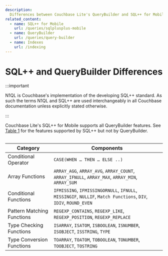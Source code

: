 ```yaml
---
description:
  Differences between Couchbase Lite's QueryBuilder and SQL++ for Mobile
related_content:
  - name: SQL++ for Mobile
    url: /queries/sqlplusplus-mobile
  - name: QueryBuilder
    url: /queries/query-builder
  - name: Indexes
    url: /indexing
---
```


# SQL++ and QueryBuilder Differences

:::important

N1QL is Couchbase's implementation of the developing SQL++ standard. As such the
terms N1QL and SQL++ are used interchangeably in all Couchbase documentation
unless explicitly stated otherwise.

:::

Couchbase Lite's SQL++ for Mobile supports all QueryBuilder features. See
[Table 1](#) for the features supported by SQL++ but not by QueryBuilder.

<Table id={1} title="QueryBuilder Differences">

| Category                   | Components                                                                                                      |
| -------------------------- | --------------------------------------------------------------------------------------------------------------- |
| Conditional Operator       | `CASE(WHEN …​ THEN …​ ELSE ..)`                                                                                 |
| Array Functions            | `ARRAY_AGG`, `ARRAY_AVG`, `ARRAY_COUNT`, `ARRAY_IFNULL`, `ARRAY_MAX`, `ARRAY_MIN`, `ARRAY_SUM`                  |
| Conditional Functions      | `IFMISSING`, `IFMISSINGORNULL`, `IFNULL`, `MISSINGIF`, `NULLIF`, `Match Functions`, `DIV`, `IDIV`, `ROUND_EVEN` |
| Pattern Matching Functions | `REGEXP_CONTAINS`, `REGEXP_LIKE`, `REGEXP_POSITION`, `REGEXP_REPLACE`                                           |
| Type Checking Functions    | `ISARRAY`, `ISATOM`, `ISBOOLEAN`, `ISNUMBER`, `ISOBJECT`, `ISSTRING`, `TYPE`                                    |
| Type Conversion Functions  | `TOARRAY`, `TOATOM`, `TOBOOLEAN`, `TONUMBER`, `TOOBJECT`, `TOSTRING`                                            |

</Table>

